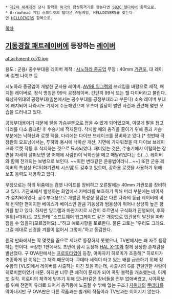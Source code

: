  * [[제2차 세계대전]] 당시 활약한 [[미국]]의 함상폭격기를 찾는다면 [[SB2C 헬다이버]] 항목으로.
 * Arrowhead 게임 스튜디오의 탑다운 슈팅게임, HELLDIVERS를 찾는다면 [[HELLDIVERS]] 항목으로.

[[목차]]

== [[기동경찰 패트레이버]]에 등장하는 [[레이버]] ==
attachment:xc70.jpg

용도 : 군용/ 공수부대용 레이버
제작 : [[시노하라 중공업]]
무장 : 40mm [[기관포]], 대 레이버 컴뱃 나이프 등

시노하라 중공업이 개발한 군사용 레이버. [[AV98 잉그램]]의 프레임을 바탕으로 제작, 배치된 레이버로, 정식 명칭은 99식 공정레이버. 간단히 99식 또는 헬 다이버라고 불린다. 육상자위대의 공정부대(일본에서는 공수부대를 공정부대라고 부른다) 소속 레이버 부대에 배치되어 나라시노 기지에 주둔해있으며 우츠미 일당이 벌인 사건과 관련해 몇번 모습을 드러내고 있다. 

공정부대용이기 때문에 팔을 가슴부분으로 접을 수 있게 되어있으며, 이렇게 팔을 접고 다리를 다소 웅크린 후 수송기에 적재된다. 착지할 때의 충격을 줄이기 위해 등과 가슴 부분에는 낙하산과 로켓 팩을, 다리에는 다이브 브레이크를 장비하고 있다.[* 첫번째 극장판의 오프닝에서는, 투하와 동시에 낙하산 개산, 지면에 가까워졌을 때 다이브 브레이크와 로켓 작동 후 착지하는 것으로 묘사되었다. 재미있는 것은, 수송기에서 이탈하는 장면을 자세히 살펴보면 양 어깨에 사람(!)이 낙하산을 메고 매달려있다는 것(…). 레이버와 함께 전개되는 보병으로 보인다. ~~이런 변태같은 운용법이라니…~~] 또한 군용 레이버의 특성상 FCS(화기관제 시스템)도 갖추고 있으며, 강하용 로켓을 사용하기 위해 보조 동력도 채용하고 있다.

무장으로는 허리 뒤춤에는 컴뱃 나이프를 장비하고 오른팔에는 40mm 기관포를 장비하고 있다. 기관포에서 발생하는 화염에서 카메라를 보호하기 위해 머리 부분에는 바이저가 설치되어있다.  공수부대용으로 개발된 특성상 장갑은 다른 나라의 동급 레이버에 비해 빈약한 편이지만 베이스가 베이스인 만큼 기동성과 범용성이 뛰어나 상당히 높은 평가를 받고 있다. 하지만 잉그램과 마찬가지로 시간이 흐르면서 구식화가 진행되어, 후와 일위(=대위)도 고토한테 "소프트웨어 업그레이드 같은 개량으로 민간용의 발전을 따라잡을 수 있을지(모르겠어요)..."하고 애로사항을 토로한다. 물론 고토는 "우리도 그래요. 그걸 제대로 신경쓸 겨를이 없어서 그렇지."하고 동감한다. 

원작 만화에서는 딱 몇컷을 끝으로 제대로 등장하지 못했으나, TV판에서는 꽤 자주 등장하는 편이다. 극장판 1편에서도 초반에 잠시 등장해 [[HAL X-10]]과 함께 상당한 존재감을 발산했다. 구 OVA판에서는 [[프로토타입]]이 등장, 야마자키 히로미가 조종해[* 히로미가 조종하게 된 이유는 그 체력 때문이다. 쿠데타 세력이 타고 있는 배를 급습하기 위해 잠수함의 [VLS]에서 레이버를 사출하는 미친 짓을 하는데, 사출시의 G를 견딜만한 사람이 히로미뿐이었기 때문. 하지만 너무 큰 체격이 문제가 되어 콕핏 블럭을 개조했는데, 이게 또 걸작. 히로미의 체격에 맞추기 위해 모니터같은 장비들을 전부 없애버렸고, 시야확보를 위해 전면이 유리로 되어서 총격등에 노출될 수 밖에 없는 구조.] [[자위대]]의 [[쿠데타]]를 막아내지만 구 OVA판은 다른 작품과는 별개의 작품이라 TV판과는 이어지지 않는다.
